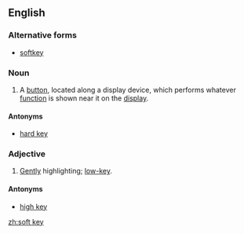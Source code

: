 ==English==

===Alternative forms===
* [[softkey]]

===Noun===
{{en-noun|sg=[[soft]] [[key]]}}
{{wikipedia}}
# {{electronics}} A [[button]], located along a display device, which performs whatever [[function]] is shown near it on the [[display]].

====Antonyms====
*{{sense|a button}} [[hard key]]

===Adjective===
{{en-adj|-}}

# {{film|of lighting}} [[gentle|Gently]] highlighting; [[low-key]].

====Antonyms====
*{{sense|kind of lighting}} [[high key]]

[[zh:soft key]]